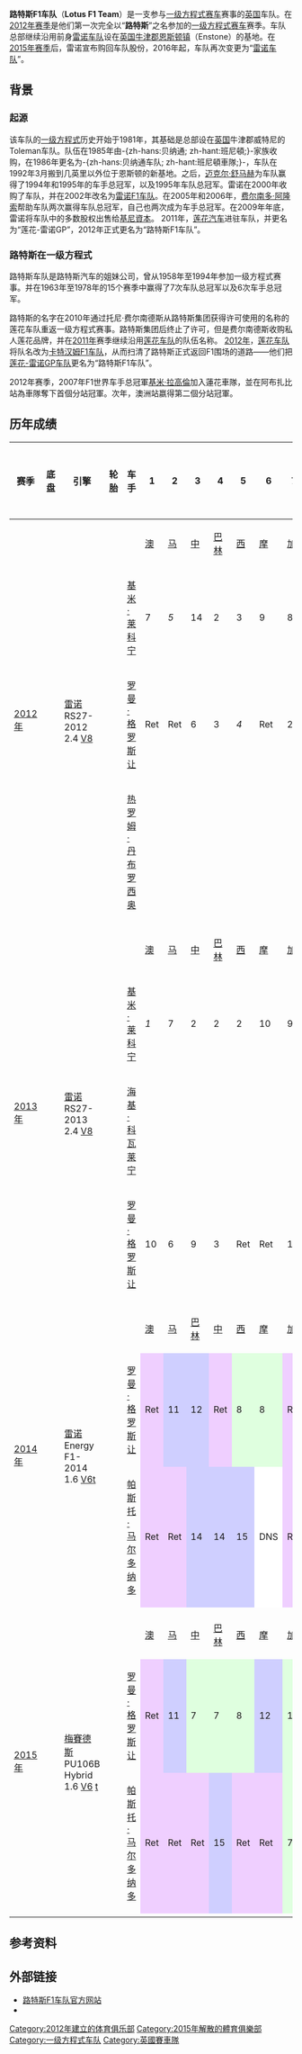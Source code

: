 {{noteTA
|G1=F1
|1=zh:奇米·雷克南;zh-hans:基米·莱科宁;zh-hk:基米·拉高倫;zh-sg:基米·莱科嫩;zh-tw:奇米·雷克南;
|2=zh-hans:路特斯F1车队;zh-hk:蓮花車隊;zh-tw:蓮花車隊;
|3=zh-hans:路特斯;zh-hk:蓮花;zh-tw:蓮花;
}}
{{Otheruses|subject=成立于2012年的莲花车队|other=其他名为莲花（Lotus）的车队|莲花车队}}
{{F1 team
| Constructor_name   = {{flagicon|GBR}} 蓮花-梅賽德斯
| Long_name     = 路特斯F1车队（蓮花F1車隊）
| Previous name      = [[雷諾車隊|蓮花雷諾GP車隊]]
| Logo          = [[File:Lotus_F1_Team_logo.png|File:Lotus F1 Team logo.png]]
| Base          = [[英國|英國]][[牛津郡|牛津郡]][[恩斯顿镇|恩斯顿镇]]
| Principal          = [[傑拉德·洛佩茲|傑拉德·洛佩茲]]<ref name="Lopez Boullier">{{cite news|title=Boullier resigns from Lotus, set to become McLaren F1 team boss|url=http://www.autosport.com/news/report.php/id/112254|accessdate=2014-01-24|first=Jonathan|last=Noble|work=Autosport|publisher=Haymarket Publications|date=2014-01-24|archive-date=2016-03-04|archive-url=https://web.archive.org/web/20160304062421/http://www.autosport.com/news/report.php/id/112254|dead-url=no}}</ref><br>費德里科·加斯塔爾迪<small>（Federico Gastaldi）</small>
| Director           = 尼克·切斯特<small>（Nick Chester）</small>
| Website            = {{URL|www.lotusf1team.com}}

| 2015 Drivers       = 8. {{flagicon|FRA}} [[羅曼·格羅斯讓|羅曼·格羅斯讓]]<ref>{{cite news|url=http://www.f1fanatic.co.uk/2014/11/19/grosjean-confirms-hell-stay-lotus-2015/|title=Grosjean remains in unchanged Lotus squad for 2015|last=Collantine|first=Keith|date=2014-11-19|publisher=F1Fanatic|accessdate=2014-11-19|archive-date=2017-07-06|archive-url=https://web.archive.org/web/20170706105844/http://www.f1fanatic.co.uk/2014/11/19/grosjean-confirms-hell-stay-lotus-2015/|dead-url=no}}</ref><br />{{nowrap|13. {{flagicon|VEN}} [[帕斯托·馬爾多納多|帕斯托·馬爾多納多]]<ref name="Maldonado">{{cite news|title=Maldonado to remain at Lotus in 2015|url=http://www.f1fanatic.co.uk/2014/07/19/maldonado-remain-lotus-2015/|first=Keith|last=Collantine|work=F1 Fanatic|publisher=Keith Collantine|date=2014-07-19|accessdate=2014-07-19|archive-date=2017-07-06|archive-url=https://web.archive.org/web/20170706083246/http://www.f1fanatic.co.uk/2014/07/19/maldonado-remain-lotus-2015/|dead-url=no}}</ref>}}
| 2015 Test_drivers  = {{flagicon|GBR}} [[喬里恩·帕爾默|喬里恩·帕爾默]]<br />{{flagicon|ESP}} {{le|卡門·爾達|Carmen Jordá}}<br />{{flagicon|FRA}} [[查爾斯·皮克|查爾斯·皮克]]<br />{{flagicon|HKG}}  [[方駿宇|方駿宇]]<ref>{{cite news|title=【F1】「香港壹」方駿宇加盟蓮花車隊|url=http://hk.apple.nextmedia.com/realtime/sports/20150324/53561382|work=[[蘋果日報_(香港)|蘋果日報]]|publisher=[[壹傳媒|壹傳媒]]|date=2015-03-24|accessdate=2015-03-25|archive-date=2015-06-27|archive-url=https://web.archive.org/web/20150627072036/http://hk.apple.nextmedia.com/realtime/sports/20150324/53561382|dead-url=no}}</ref>
| 2015 Chassis       = E23 Hybrid
| 2015 Engine        = 梅賽德斯PU106B Hybrid<ref name="LotusMercedes">{{cite news|title=Lotus to switch from Renault to Mercedes engines in 2015|url=http://www.bbc.com/sport/0/formula1/29558071|first=Andrew|last=Benson|work=BBC Sport|publisher=Andrew Benson|date=2014-10-09|accessdate=2014-10-09|archive-date=2015-10-13|archive-url=https://web.archive.org/web/20151013150407/http://www.bbc.com/sport/0/formula1/29558071|dead-url=no}}</ref>
| 2015 Tyres         = [[倍耐力|倍耐力]]

| Debut         = [[2012年澳大利亚大奖赛|2012年澳大利亚大奖赛]]
| Final         = [[2015年阿布扎比大奖赛|2015年阿布扎比大奖赛]]
| Races         = 77
| Cons_champ    = 0
| Drivers_champ = 0
| Wins          = 2
| Podiums       = 25
| Poles         = 0
| Fastest_laps  = 5
| Last_season   = 2015年
| Last_position = 第6（78分）
}}

'''路特斯F1车队'''（'''Lotus F1 Team'''）是一支参与[[一级方程式赛车|一级方程式赛车]]赛事的[[英国|英国]]车队。在[[2012年世界一级方程式锦标赛|2012年赛季]]是他们第一次完全以“'''路特斯'''”之名参加的[[一级方程式赛车|一级方程式赛车]]赛季。车队总部继续沿用前身[[雷诺车队|雷诺车队]]设在[[英国|英国]][[牛津郡|牛津郡]][[恩斯顿镇|恩斯顿镇]]（Enstone）的基地。在[[2015年世界一级方程式锦标赛|2015年赛季]]后，雷诺宣布购回车队股份，2016年起，车队再次变更为“[[雷诺车队|雷诺车队]]”。

== 背景 ==

=== 起源 ===
该车队的[[一级方程式赛车|一级方程式]]历史开始于1981年，其基础是总部设在[[英国|英国]]牛津郡威特尼的Toleman车队。队伍在1985年由-{zh-hans:贝纳通; zh-hant:班尼頓;}-家族收购，在1986年更名为-{zh-hans:贝纳通车队; zh-hant:班尼頓車隊;}-，车队在1992年3月搬到几英里以外位于恩斯顿的新基地。之后，[[迈克尔·舒马赫|迈克尔·舒马赫]]为车队赢得了1994年和1995年的车手总冠军，以及1995年车队总冠军。雷诺在2000年收购了车队，并在2002年改名为[[雷诺车队|雷诺F1车队]]。在2005年和2006年，[[费尔南多·阿隆索|费尔南多·阿隆索]]帮助车队两次赢得车队总冠军，自己也两次成为车手总冠军。在2009年年底，雷诺将车队中的多数股权出售给[[基尼資本|基尼資本]]。 2011年，[[莲花汽车|莲花汽车]]进驻车队，并更名为“莲花-雷诺GP”，2012年正式更名为“路特斯F1车队”。

=== 路特斯在一级方程式 ===
路特斯车队是路特斯汽车的姐妹公司，曾从1958年至1994年参加一级方程式赛事。并在1963年至1978年的15个赛季中赢得了7次车队总冠军以及6次车手总冠军。

路特斯的名字在2010年通过托尼·费尔南德斯从路特斯集团获得许可使用的名称的莲花车队重返一级方程式赛事。路特斯集团后终止了许可，但是费尔南德斯收购私人莲花品牌，并在[[2011年世界一级方程式锦标赛|2011年]]赛季继续沿用[[蓮花車隊_(2010年)|莲花车队]]的队伍名称。 [[2012年世界一级方程式锦标赛|2012年]]，[[蓮花車隊_(2010年)|莲花车队]]将队名改为[[卡特汉姆车队|卡特汉姆F1车队]]，从而扫清了路特斯正式返回F1围场的道路——他们把[[雷诺车队|莲花-雷诺GP车队]]更名为“路特斯F1车队”。

2012年赛季，2007年F1世界车手总冠軍[[基米·拉高倫|基米·拉高倫]]加入蓮花車隊，並在阿布扎比站為車隊奪下首個分站冠軍。次年，澳洲站嬴得第二個分站冠軍。

== 历年成绩 ==

{| class="wikitable" style="text-align:center; font-size:95%"
|-
! 赛季
! 底盘
! 引擎
! 轮胎
! 车手
! 1
! 2
! 3
! 4
! 5
! 6
! 7
! 8
! 9
! 10
! 11
! 12
! 13
! 14
! 15
! 16
! 17
! 18
! 19
! 20
! 赛季积分
! 赛季排名
|-
!rowspan="4"| [[2012年世界一级方程式锦标赛|2012年]]
|rowspan="4"| {{le|Lotus E20|E20}}
|rowspan="4"| [[雷诺车队|雷诺]] RS27-2012 2.4 [[V8發動機|V8]]
|rowspan="4"| {{Pirelli}}
|
| [[2012年澳大利亚大奖赛|澳]]<br />{{flagicon|AUS}}
| [[2012年马来西亚大奖赛|马]]<br />{{flagicon|MYS}}
| [[2012年中国大奖赛|中]]<br />{{flagicon|CHN}}
| [[2012年巴林大奖赛|巴林]]<br />{{flagicon|Bahrain}}
| [[2012年西班牙大奖赛|西]]<br />{{flagicon|ESP}}
| [[2012年摩纳哥大奖赛|摩]]<br />{{flagicon|MON}}
| [[2012年加拿大大奖赛|加]]<br />{{flagicon|CAN}}
| [[2012年欧洲大奖赛|欧]]<br />{{flagicon|ESP}}
| [[2012年英国大奖赛|英]]<br />{{flagicon|GBR}}
| [[2012年德国大奖赛|德]]<br />{{flagicon|GER}}
| [[2012年匈牙利大奖赛|匈]]<br />{{flagicon|HUN}}
| [[2012年比利时大奖赛|比]]<br />{{flagicon|BEL}}
| [[2012年意大利大奖赛|意]]<br />{{flagicon|ITA}}
| [[2012年新加坡大奖赛|新]]<br />{{flagicon|SIN}}
| [[2012年日本大奖赛|日]]<br />{{flagicon|JPN}}
| [[2012年韩国大奖赛|韩]]<br />{{flagicon|KOR}}
| [[2012年印度大奖赛|印]]<br />{{flagicon|IND}}
| [[2012年阿布扎比大奖赛|阿]]<br />{{flagicon|UAE}}
| [[2012年美国大奖赛|美]]<br />{{flagicon|US}}
| [[2012年巴西大奖赛|巴西]]<br />{{flagicon|BRA}}
|rowspan="4"| '''303'''
|rowspan="4"| '''第4'''
|-
|align="left"| {{flagicon|FIN}} [[基米·莱科宁|基米·莱科宁]]
|bgcolor= "#dfffdf"| 7
|bgcolor= "#dfffdf"| ''5''
|bgcolor="#cfcfff"| 14
|bgcolor="#DFDFDF"| 2
|bgcolor="#FFDF9F"| 3
|bgcolor= "#dfffdf"| 9
|bgcolor= "#dfffdf"| 8
|bgcolor="#DFDFDF"| 2
|bgcolor= "#dfffdf"| ''5''
|bgcolor="#FFDF9F"| 3
|bgcolor="#DFDFDF"| 2
|bgcolor="#FFDF9F"| 3
|bgcolor="#dfffdf"| 5
|bgcolor="#dfffdf"| 6
|bgcolor="#dfffdf"| 6
|bgcolor="#dfffdf"| 5
|bgcolor="#dfffdf"| 7
|bgcolor="#ffffbf"| 1
|bgcolor="#dfffdf"| 6
|bgcolor="#dfffdf"| 10
|-
|align="left"| {{flagicon|FRA}} [[罗曼·格罗斯让|罗曼·格罗斯让]]
|bgcolor="#efcfff"| Ret
|bgcolor="#efcfff"| Ret
|bgcolor="#dfffdf"| 6
|bgcolor="#FFDF9F"| 3
|bgcolor="#dfffdf"| ''4''
|bgcolor="#efcfff"| Ret
|bgcolor="#DFDFDF"| 2
|bgcolor="#efcfff"| Ret
|bgcolor="#dfffdf"| 6
|bgcolor="#cfcfff"| 18
|bgcolor="#FFDF9F"| 3
|bgcolor="#efcfff"| Ret
|<!-- Please do not put "EX" here - Grosjean was banned from the Italian GP, not excluded. Please leave this cell blank, per WP:F1 consensus -->
|bgcolor="#dfffdf"| 7
|bgcolor="#cfcfff"| 19
|bgcolor="#dfffdf"| 7
|bgcolor="#dfffdf"| 9 
|bgcolor="#efcfff"| Ret
|bgcolor="#dfffdf"| 7
|bgcolor="#efcfff"| Ret
|-
|align="left"| {{flagicon|BEL}} [[热罗姆·丹布罗西奥|热罗姆·丹布罗西奥]]
|
|
|
|
|
|
|
|
|
|
|
|
|bgcolor="#cfcfff"| 13
|
|
|
|
|
|
|
|-
|-
!rowspan="4"| [[2013年世界一级方程式锦标赛|2013年]]
|rowspan="4"| {{le|Lotus E21|E21}}
|rowspan="4"| [[雷诺车队|雷诺]] RS27-2013 2.4 [[V8發動機|V8]]
|rowspan="4"| {{Pirelli}}
|
| [[2013年澳大利亚大奖赛|澳]]<br />{{flagicon|AUS}}
| [[2013年马来西亚大奖赛|马]]<br />{{flagicon|MYS}}
| [[2013年中国大奖赛|中]]<br />{{flagicon|CHN}}
| [[2013年巴林大奖赛|巴林]]<br />{{flagicon|Bahrain}}
| [[2013年西班牙大奖赛|西]]<br />{{flagicon|ESP}}
| [[2013年摩纳哥大奖赛|摩]]<br />{{flagicon|MON}}
| [[2013年加拿大大奖赛|加]]<br />{{flagicon|CAN}}
| [[2013年英国大奖赛|英]]<br />{{flagicon|GBR}}
| [[2013年德国大奖赛|德]]<br />{{flagicon|GER}}
| [[2013年匈牙利大奖赛|匈]]<br />{{flagicon|HUN}}
| [[2013年比利时大奖赛|比]]<br />{{flagicon|BEL}}
| [[2013年意大利大奖赛|意]]<br />{{flagicon|ITA}}
| [[2013年新加坡大奖赛|新]]<br />{{flagicon|SIN}}
| [[2013年韩国大奖赛|韩]]<br />{{flagicon|KOR}}
| [[2013年日本大奖赛|日]]<br />{{flagicon|JPN}}
| [[2013年印度大奖赛|印]]<br />{{flagicon|IND}}
| [[2013年阿布扎比大奖赛|阿]]<br />{{flagicon|UAE}}
| [[2013年美国大奖赛|美]]<br />{{flagicon|US}}
| [[2013年巴西大奖赛|巴西]]<br />{{flagicon|BRA}}
| 
|rowspan="4"| '''315'''
|rowspan="4"| '''第4'''
|-
|align="left"| {{flagicon|FIN}} [[基米·莱科宁|基米·莱科宁]]
|bgcolor= "#ffffbf"| ''1''
|bgcolor= "#dfffdf"| 7
|bgcolor= "#DFDFDF"| 2
|bgcolor= "#DFDFDF"| 2
|bgcolor= "#DFDFDF"| 2
|bgcolor= "#dfffdf"| 10
|bgcolor= "#dfffdf"| 9
|bgcolor= "#dfffdf"| ''5''
|bgcolor= "#DFDFDF"| 2
|bgcolor= "#DFDFDF"| 2
|bgcolor="#efcfff" | Ret
|bgcolor= "#cfcfff"| 11
|bgcolor= "#FFDF9F"| 3
|bgcolor= "#DFDFDF"| 2
|bgcolor= "#dfffdf"| 5
|bgcolor="#dfffdf" | 7
|bgcolor="#efcfff" | Ret
|
|
| 
|-
|align="left"| {{flagicon|FIN}} [[海基·科瓦莱宁|海基·科瓦莱宁]]
|
|
|
|
|
|
|
|
|
|
|
|
|
|
|
|
|
|bgcolor="#cfcfff"| 14
|bgcolor="#cfcfff"| 14
|
|-
|align="left"| {{flagicon|FRA}} [[罗曼·格罗斯让|罗曼·格罗斯让]]
|bgcolor="#dfffdf"| 10
|bgcolor="#dfffdf"| 6
|bgcolor="#dfffdf"| 9
|bgcolor="#FFDF9F"| 3
|bgcolor="#efcfff"| Ret
|bgcolor="#efcfff"| Ret
|bgcolor="#cfcfff"| 13
|bgcolor="#cfcfff"| 19†
|bgcolor="#FFDF9F"| 3
|bgcolor="#dfffdf"| 6
|bgcolor="#dfffdf"| 8
|bgcolor="#dfffdf"| 8
|bgcolor="#efcfff"| Ret
|bgcolor="#FFDF9F"| 3
|bgcolor="#FFDF9F"| 3
|bgcolor="#FFDF9F"| 3
|bgcolor="#dfffdf"| 4
|bgcolor="#DFDFDF"| 2
|bgcolor="#efcfff"| Ret
| 
|-
|-
!rowspan="3"| [[2014年世界一级方程式锦标赛|2014年]]
|rowspan="3"| {{le|Lotus E22|E22}}
|rowspan="3"| [[雷诺车队|雷诺]] Energy <br> F1-2014 1.6 [[V6發動機|V6]][[渦輪增壓器|t]]
|rowspan="3"| {{Pirelli}}
|
| [[2014年澳大利亚大奖赛|澳]]<br />{{flagicon|AUS}}
| [[2014年马来西亚大奖赛|马]]<br />{{flagicon|MYS}}
| [[2014年巴林大奖赛|巴林]]<br />{{flagicon|Bahrain}}
| [[2014年中国大奖赛|中]]<br />{{flagicon|CHN}}
| [[2014年西班牙大奖赛|西]]<br />{{flagicon|ESP}}
| [[2014年摩纳哥大奖赛|摩]]<br />{{flagicon|MON}}
| [[2014年加拿大大奖赛|加]]<br />{{flagicon|CAN}}
| [[2014年奥地利大奖赛|奥]]<br />{{flagicon|AUT}}
| [[2014年英国大奖赛|英]]<br />{{flagicon|GBR}}
| [[2014年德国大奖赛|德]]<br />{{flagicon|GER}}
| [[2014年匈牙利大奖赛|匈]]<br />{{flagicon|HUN}}
| [[2014年比利时大奖赛|比]]<br />{{flagicon|BEL}}
| [[2014年意大利大奖赛|意]]<br />{{flagicon|ITA}}
| [[2014年新加坡大奖赛|新]]<br />{{flagicon|SIN}}
| [[2014年日本大奖赛|日]]<br />{{flagicon|JPN}}
| [[2014年俄罗斯大奖赛|俄]]<br />{{flagicon|RUS}}
| [[2014年美国大奖赛|美]]<br />{{flagicon|US}}
| [[2014年巴西大奖赛|巴西]]<br />{{flagicon|BRA}}
| [[2014年阿布扎比大奖赛|阿]]<br />{{flagicon|UAE}}
| 
|rowspan="3"| '''10'''
|rowspan="3"| '''第8'''
|-
|align="left"| {{flagicon|FRA}} [[罗曼·格罗斯让|罗曼·格罗斯让]]
|style="background:#efcfff;"| Ret
|style="background:#cfcfff;"| 11
|style="background:#cfcfff;"| 12
|style="background:#efcfff;"| Ret
|style="background:#dfffdf;"| 8
|style="background:#dfffdf;"| 8
|style="background:#efcfff;"| Ret
|style="background:#cfcfff;"| 14
|style="background:#cfcfff;"| 12
|style="background:#efcfff;"| Ret
|style="background:#efcfff;"| Ret
|style="background:#efcfff;"| Ret
|style="background:#cfcfff;"| 16
|style="background:#cfcfff;"| 13
|style="background:#cfcfff;"| 15
|style="background:#cfcfff;"| 17
|style="background:#cfcfff;"| 11
|style="background:#cfcfff;"| 17{{smallsup|†}}
|style="background:#cfcfff;"| 13
| 
|-
|align="left"| {{flagicon|VEN}} [[帕斯托·马尔多纳多|帕斯托·马尔多纳多]]
|style="background:#efcfff;"| Ret
|style="background:#efcfff;"| Ret
|style="background:#cfcfff;"| 14
|style="background:#cfcfff;"| 14
|style="background:#cfcfff;"| 15
|style="background:#ffffff;"| DNS
|style="background:#efcfff;"| Ret
|style="background:#cfcfff;"| 12
|style="background:#cfcfff;"| 17{{smallsup|†}}
|style="background:#cfcfff;"| 12
|style="background:#cfcfff;"| 13
|style="background:#efcfff;"| Ret
|style="background:#cfcfff;"| 14
|style="background:#cfcfff;"| 12
|style="background:#cfcfff;"| 16
|style="background:#cfcfff;"| 18
|style="background:#dfffdf;"| 9
|style="background:#cfcfff;"| 12
|style="background:#efcfff;"| Ret
| 
|-
|-
!rowspan="3"| [[2015年世界一级方程式锦标赛|2015年]]
|rowspan="3"| {{le|Lotus E23 Hybrid|E23 Hybrid}}
|rowspan="3"| [[梅赛德斯AMG高性能动力总成|梅賽德斯]] PU106B <br> Hybrid 1.6 [[V6引擎|V6]] [[渦輪增壓器|t]]
|rowspan="3"| {{Pirelli}}
|
| [[2015年澳大利亚大奖赛|澳]]<br />{{flagicon|AUS}}
| [[2015年马来西亚大奖赛|马]]<br />{{flagicon|MYS}}
| [[2015年中国大奖赛|中]]<br />{{flagicon|CHN}}
| [[2015年巴林大奖赛|巴林]]<br />{{flagicon|Bahrain}}
| [[2015年西班牙大奖赛|西]]<br />{{flagicon|ESP}}
| [[2015年摩纳哥大奖赛|摩]]<br />{{flagicon|MON}}
| [[2015年加拿大大奖赛|加]]<br />{{flagicon|CAN}}
| [[2015年奥地利大奖赛|奥]]<br />{{flagicon|AUT}}
| [[2015年英国大奖赛|英]]<br />{{flagicon|GBR}}
| [[2015年匈牙利大奖赛|匈]]<br />{{flagicon|HUN}}
| [[2015年比利时大奖赛|比]]<br />{{flagicon|BEL}}
| [[2015年意大利大奖赛|意]]<br />{{flagicon|ITA}}
| [[2015年新加坡大奖赛|新]]<br />{{flagicon|SIN}}
| [[2015年日本大奖赛|日]]<br />{{flagicon|JPN}}
| [[2015年俄罗斯大奖赛|俄]]<br />{{flagicon|RUS}}
| [[2015年美国大奖赛|美]]<br />{{flagicon|US}}
| [[2015年墨西哥大奖赛|墨]]<br />{{flagicon|MEX}}
| [[2015年巴西大奖赛|巴西]]<br />{{flagicon|BRA}}
| [[2015年阿布扎比大奖赛|阿]]<br />{{flagicon|UAE}} 
|
|rowspan="3"| '''78'''
|rowspan="3"| '''第6'''
|-
|align="left"| {{flagicon|FRA}} [[罗曼·格罗斯让|罗曼·格罗斯让]]
|style="background:#efcfff;"| Ret
|style="background:#cfcfff;"| 11
|style="background:#dfffdf;"| 7
|style="background:#dfffdf;"| 7
|style="background:#dfffdf;"| 8
|style="background:#cfcfff;"| 12
|style="background:#dfffdf;"| 10
|style="background:#efcfff;"| Ret
|style="background:#efcfff;"| Ret
|style="background:#dfffdf;"| 7
|style="background:#ffdf9f;"| 3
|style="background:#efcfff;"| Ret
|style="background:#cfcfff;"| 13{{smallsup|†}}
|style="background:#dfffdf;"| 7
|style="background:#efcfff;"| Ret
|style="background:#efcfff;"| Ret
|style="background:#dfffdf;"| 10
|style="background:#dfffdf;"| 8
|style="background:#dfffdf;"| 9
| 
|-
|align="left"| {{flagicon|VEN}} [[帕斯托·马尔多纳多|帕斯托·马尔多纳多]]
|style="background:#efcfff;"| Ret
|style="background:#efcfff;"| Ret
|style="background:#efcfff;"| Ret
|style="background:#cfcfff;"| 15
|style="background:#efcfff;"| Ret
|style="background:#efcfff;"| Ret
|style="background:#dfffdf;"| 7
|style="background:#dfffdf;"| 7
|style="background:#efcfff;"| Ret
|style="background:#cfcfff;"| 14
|style="background:#efcfff;"| Ret
|style="background:#efcfff;"| Ret
|style="background:#cfcfff;"| 12
|style="background:#dfffdf;"| 8
|style="background:#dfffdf;"| 7
|style="background:#dfffdf;"| 8
|style="background:#cfcfff;"| 11
|style="background:#dfffdf;"| 10
|style="background:#efcfff;"| Ret
| 
|-
|}

==参考资料==
{{reflist}}

== 外部链接 ==
{{commons|Lotus F1 Team}}
* [https://web.archive.org/web/20120926183809/http://www.lotusf1team.com/ 路特斯F1车队官方网站]
* {{Twitter|Lotus_F1Team}}

{{路特斯车队}}
{{一級方程式賽車製造商}}

{{DEFAULTSORT:Lotus Formula 1 Team}}
[[Category:2012年建立的体育俱乐部|Category:2012年建立的体育俱乐部]]
[[Category:2015年解散的體育俱樂部|Category:2015年解散的體育俱樂部]]
[[Category:一级方程式车队|Category:一级方程式车队]]
[[Category:英國賽車隊|Category:英國賽車隊]]